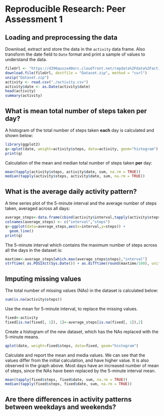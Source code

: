 # Reproducible Research: Peer Assessment 1


## Loading and preprocessing the data

Download, extract and store the data in the `activity` data frame. Also transform the date field to `Date` format and print a sample of values to understand the data.

```r
fileUrl <- "https://d396qusza40orc.cloudfront.net/repdata%2Fdata%2Factivity.zip"
download.file(fileUrl, destfile = "Dataset.zip", method = "curl")
unzip("Dataset.zip")
activity <- read.csv("./activity.csv")
activity$date <- as.Date(activity$date)
head(activity)
summary(activity)
```

## What is mean total number of steps taken per day?

A histogram of the total number of steps taken **each** day is calculated and shown below:

```r
library(ggplot2)
q<-qplot(date, weight=activity$steps, data=activity, geom="histogram")
print(q)
```

Calculation of the mean and median total number of steps taken **per** day:

```r
mean(tapply(activity$steps, activity$date, sum, na.rm = TRUE))
median(tapply(activity$steps, activity$date, sum, na.rm = TRUE))
```

## What is the average daily activity pattern?

A time series plot of the 5-minute interval and the average number of steps taken, averaged across all days:

```r
average_steps<-data.frame(cbind(activity$interval,tapply(activity$steps, activity$interval, mean, na.rm = TRUE)))
colnames(average_steps) <- c("interval","steps")
q<-ggplot(data=average_steps,aes(x=interval,y=steps)) +
  geom_line()
print(q)
```

The 5-minute interval which contains the maximum number of steps across all the days in the dataset is:

```r
maxtime<-average_steps[which.max(average_steps$steps),"interval"]
strftime( as.POSIXct(Sys.Date()) + as.difftime(round(maxtime/100), units="hours")+ as.difftime(maxtime%%100, units="mins"), "%r",tz="UTC") 
```

## Imputing missing values

The total number of missing values (NAs) in the dataset is calculated below:

```r
sum(is.na(activity$steps))
```

Use the mean for 5-minute interval, to replace the missing values.

```r
fixed<-activity
fixed[is.na(fixed[, 1]), 1]<-average_steps[is.na(fixed[, 1]),2]
```

Create a histogram of the new dataset, which has the NAs replaced with the 5-minute means.

```r
qplot(date, weight=fixed$steps, data=fixed, geom="histogram")
```

Calculate and report the mean and media values. We can see that the values differ from the initial calculation, and have higher value. It is also observed in the graph above. Most days have an increased number of mean of steps, since the NAs have been replaced by the 5-minute interval mean.

```r
mean(tapply(fixed$steps, fixed$date, sum, na.rm = TRUE))
median(tapply(fixed$steps, fixed$date, sum, na.rm = TRUE))
```



## Are there differences in activity patterns between weekdays and weekends?

